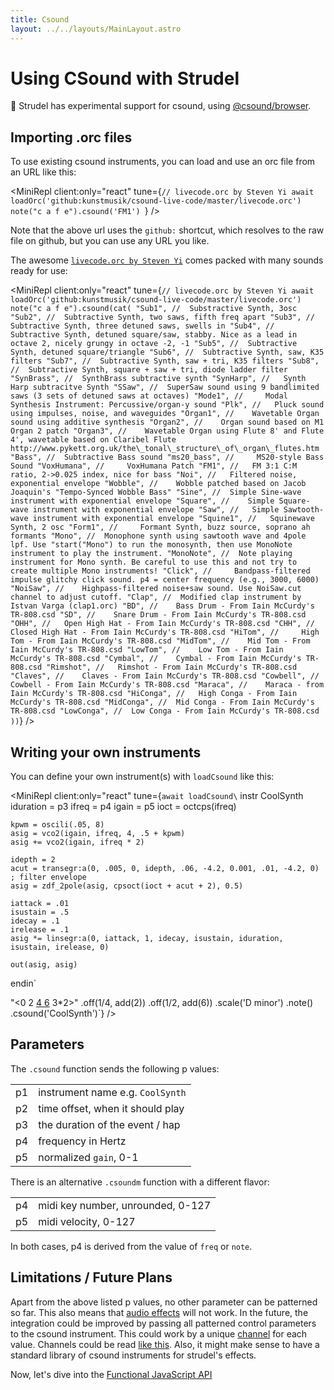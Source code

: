 ```yaml
---
title: Csound
layout: ../../layouts/MainLayout.astro
---
```



# Using CSound with Strudel

🧪 Strudel has experimental support for csound, using [@csound/browser](https://www.npmjs.com/package/@csound/browser).

## Importing .orc files

To use existing csound instruments, you can load and use an orc file from an URL like this:

<MiniRepl
  client:only="react"
  tune={`// livecode.orc by Steven Yi
await loadOrc('github:kunstmusik/csound-live-code/master/livecode.orc')
note("c a f e").csound('FM1')
`}
/>

Note that the above url uses the `github:` shortcut, which resolves to the raw file on github, but you can use any URL you like.

The awesome [`livecode.orc by Steven Yi`](https://github.com/kunstmusik/csound-live-code) comes packed with many sounds ready for use:

<MiniRepl
  client:only="react"
  tune={`// livecode.orc by Steven Yi
await loadOrc('github:kunstmusik/csound-live-code/master/livecode.orc')
note("c a f e").csound(cat(
"Sub1", // 	Substractive Synth, 3osc
"Sub2", // 	Subtractive Synth, two saws, fifth freq apart
"Sub3", // 	Subtractive Synth, three detuned saws, swells in
"Sub4", // 	Subtractive Synth, detuned square/saw, stabby. Nice as a lead in octave 2, nicely grungy in octave -2, -1
"Sub5", // 	Subtractive Synth, detuned square/triangle
"Sub6", // 	Subtractive Synth, saw, K35 filters
"Sub7", // 	Subtractive Synth, saw + tri, K35 filters
"Sub8", // 	Subtractive Synth, square + saw + tri, diode ladder filter
"SynBrass", // 	SynthBrass subtractive synth
"SynHarp", // 	Synth Harp subtracitve Synth
"SSaw", // 	SuperSaw sound using 9 bandlimited saws (3 sets of detuned saws at octaves)
"Mode1", // 	Modal Synthesis Instrument: Percussive/organ-y sound
"Plk", // 	Pluck sound using impulses, noise, and waveguides
"Organ1", // 	Wavetable Organ sound using additive synthesis
"Organ2", // 	Organ sound based on M1 Organ 2 patch
"Organ3", // 	Wavetable Organ using Flute 8' and Flute 4', wavetable based on Claribel Flute http://www.pykett.org.uk/the\_tonal\_structure\_of\_organ\_flutes.htm
"Bass", // 	Subtractive Bass sound
"ms20_bass", // 	MS20-style Bass Sound
"VoxHumana", // 	VoxHumana Patch
"FM1", // 	FM 3:1 C:M ratio, 2->0.025 index, nice for bass
"Noi", // 	Filtered noise, exponential envelope
"Wobble", // 	Wobble patched based on Jacob Joaquin's "Tempo-Synced Wobble Bass"
"Sine", // 	Simple Sine-wave instrument with exponential envelope
"Square", // 	Simple Square-wave instrument with exponential envelope
"Saw", // 	Simple Sawtooth-wave instrument with exponential envelope
"Squine1", // 	Squinewave Synth, 2 osc
"Form1", // 	Formant Synth, buzz source, soprano ah formants
"Mono", // 	Monophone synth using sawtooth wave and 4pole lpf. Use "start("Mono") to run the monosynth, then use MonoNote instrument to play the instrument.
"MonoNote", // 	Note playing instrument for Mono synth. Be careful to use this and not try to create multiple Mono instruments!
"Click", // 	Bandpass-filtered impulse glitchy click sound. p4 = center frequency (e.g., 3000, 6000)
"NoiSaw", // 	Highpass-filtered noise+saw sound. Use NoiSaw.cut channel to adjust cutoff.
"Clap", // 	Modified clap instrument by Istvan Varga (clap1.orc)
"BD", // 	Bass Drum - From Iain McCurdy's TR-808.csd
"SD", // 	Snare Drum - From Iain McCurdy's TR-808.csd
"OHH", // 	Open High Hat - From Iain McCurdy's TR-808.csd
"CHH", // 	Closed High Hat - From Iain McCurdy's TR-808.csd
"HiTom", // 	High Tom - From Iain McCurdy's TR-808.csd
"MidTom", // 	Mid Tom - From Iain McCurdy's TR-808.csd
"LowTom", // 	Low Tom - From Iain McCurdy's TR-808.csd
"Cymbal", // 	Cymbal - From Iain McCurdy's TR-808.csd
"Rimshot", // 	Rimshot - From Iain McCurdy's TR-808.csd
"Claves", // 	Claves - From Iain McCurdy's TR-808.csd
"Cowbell", // 	Cowbell - From Iain McCurdy's TR-808.csd
"Maraca", // 	Maraca - from Iain McCurdy's TR-808.csd
"HiConga", // 	High Conga - From Iain McCurdy's TR-808.csd
"MidConga", // 	Mid Conga - From Iain McCurdy's TR-808.csd
"LowConga", // 	Low Conga - From Iain McCurdy's TR-808.csd
))`}
/>

## Writing your own instruments

You can define your own instrument(s) with `loadCsound` like this:

<MiniRepl
  client:only="react"
tune={`await loadCsound\`
instr CoolSynth
    iduration = p3
    ifreq = p4
    igain = p5
    ioct = octcps(ifreq)

    kpwm = oscili(.05, 8)
    asig = vco2(igain, ifreq, 4, .5 + kpwm)
    asig += vco2(igain, ifreq * 2)

    idepth = 2
    acut = transegr:a(0, .005, 0, idepth, .06, -4.2, 0.001, .01, -4.2, 0) ; filter envelope
    asig = zdf_2pole(asig, cpsoct(ioct + acut + 2), 0.5)

    iattack = .01
    isustain = .5
    idecay = .1
    irelease = .1
    asig *= linsegr:a(0, iattack, 1, idecay, isustain, iduration, isustain, irelease, 0)

    out(asig, asig)

endin\`

"<0 2 [4 6](3,4,2) 3\*2>"
.off(1/4, add(2))
.off(1/2, add(6))
.scale('D minor')
.note()
.csound('CoolSynth')`}
/>

## Parameters

The `.csound` function sends the following p values:

|     |                                  |
| --- | -------------------------------- |
| p1  | instrument name e.g. `CoolSynth` |
| p2  | time offset, when it should play |
| p3  | the duration of the event / hap  |
| p4  | frequency in Hertz               |
| p5  | normalized `gain`, 0-1           |

There is an alternative `.csoundm` function with a different flavor:

|     |                                   |
| --- | --------------------------------- |
| p4  | midi key number, unrounded, 0-127 |
| p5  | midi velocity, 0-127              |

In both cases, p4 is derived from the value of `freq` or `note`.

## Limitations / Future Plans

Apart from the above listed p values, no other parameter can be patterned so far.
This also means that [audio effects](/learn/effects/) will not work.
In the future, the integration could be improved by passing all patterned control parameters to the csound instrument.
This could work by a unique [channel](https://kunstmusik.github.io/icsc2022-csound-web/tutorial2-interacting-with-csound/#step-4---writing-continuous-data-channels)
for each value. Channels could be read [like this](https://github.com/csound/csound/blob/master/Android/CsoundForAndroid/CsoundAndroidExamples/src/main/res/raw/multitouch_xy.csd).
Also, it might make sense to have a standard library of csound instruments for strudel's effects.

Now, let's dive into the [Functional JavaScript API](/functions/intro)
